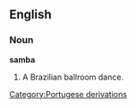 ==English==

===Noun===

'''samba'''

#A Brazilian ballroom dance.
[[Category:Portugese derivations]]